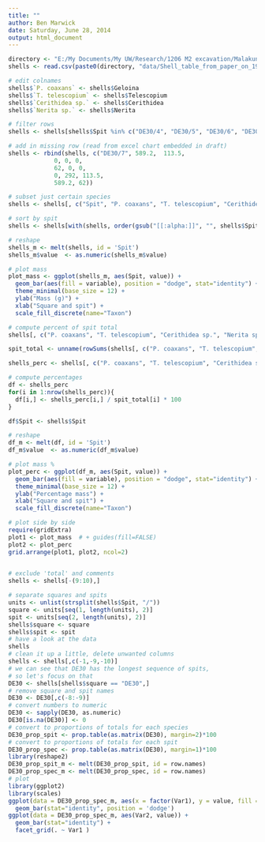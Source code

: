 ```yaml
---
title: ""
author: Ben Marwick
date: Saturday, June 28, 2014
output: html_document
---
```


```r
directory <- "E:/My Documents/My UW/Research/1206 M2 excavation/Malakunanga 89 excavations/MJB-1989-excavation-paper/"
shells <- read.csv(paste0(directory, "data/Shell_table_from_paper_on_1989_dig.csv"), header=TRUE, stringsAsFactors = FALSE)
```



```r
# edit colnames
shells$`P. coaxans` <- shells$Geloina
shells$`T. telescopium` <- shells$Telescopium
shells$`Cerithidea sp.` <- shells$Cerithidea
shells$`Nerita sp.` <- shells$Nerita

# filter rows
shells <- shells[shells$Spit %in% c("DE30/4", "DE30/5", "DE30/6", "DE30/7", "DE30/8"),]

# add in missing row (read from excel chart embedded in draft)
shells <- rbind(shells, c("DE30/7", 589.2,  113.5, 
             0, 0, 0,
             62, 0, 0,
             0, 292, 113.5,
             589.2, 62))

# subset just certain species
shells <- shells[, c("Spit", "P. coaxans", "T. telescopium", "Cerithidea sp.", "Nerita sp.")]

# sort by spit
shells <- shells[with(shells, order(gsub("[[:alpha:]]", "", shells$Spit)  )), ]

# reshape
shells_m <- melt(shells, id = 'Spit')
shells_m$value  <- as.numeric(shells_m$value)

# plot mass
plot_mass <- ggplot(shells_m, aes(Spit, value)) +
  geom_bar(aes(fill = variable), position = "dodge", stat="identity") +
  theme_minimal(base_size = 12) +
  ylab("Mass (g)") +
  xlab("Square and spit") +
  scale_fill_discrete(name="Taxon")

# compute percent of spit total
shells[, c("P. coaxans", "T. telescopium", "Cerithidea sp.", "Nerita sp.")] <- sapply(shells[, c("P. coaxans", "T. telescopium", "Cerithidea sp.", "Nerita sp.")], as.numeric)

spit_total <- unname(rowSums(shells[, c("P. coaxans", "T. telescopium", "Cerithidea sp.", "Nerita sp.")], na.rm = TRUE))

shells_perc <- shells[, c("P. coaxans", "T. telescopium", "Cerithidea sp.", "Nerita sp.")]

# compute percentages
df <- shells_perc
for(i in 1:nrow(shells_perc)){
  df[i,] <- shells_perc[i,] / spit_total[i] * 100  
}

df$Spit <- shells$Spit

# reshape
df_m <- melt(df, id = 'Spit')
df_m$value  <- as.numeric(df_m$value)

# plot mass %
plot_perc <- ggplot(df_m, aes(Spit, value)) +
  geom_bar(aes(fill = variable), position = "dodge", stat="identity") +
  theme_minimal(base_size = 12) +
  ylab("Percentage mass") +
  xlab("Square and spit") +
  scale_fill_discrete(name="Taxon")

# plot side by side
require(gridExtra)
plot1 <- plot_mass  # + guides(fill=FALSE)
plot2 <- plot_perc
grid.arrange(plot1, plot2, ncol=2)
  

```


```r
# exclude 'total' and comments
shells <- shells[-(9:10),]

# separate squares and spits
units <- unlist(strsplit(shells$Spit, "/")) 
square <- units[seq(1, length(units), 2)] 
spit <- units[seq(2, length(units), 2)]
shells$square <- square
shells$spit <- spit
# have a look at the data
shells
# clean it up a little, delete unwanted columns
shells <- shells[,c(-1,-9,-10)]
# we can see that DE30 has the longest sequence of spits,
# so let's focus on that
DE30 <- shells[shells$square == "DE30",]
# remove square and spit names
DE30 <- DE30[,c(-8:-9)]
# convert numbers to numeric
DE30 <- sapply(DE30, as.numeric)
DE30[is.na(DE30)] <- 0 
# convert to proportions of totals for each species
DE30_prop_spit <- prop.table(as.matrix(DE30), margin=2)*100
# convert to proportions of totals for each spit
DE30_prop_spec <- prop.table(as.matrix(DE30), margin=1)*100
library(reshape2)
DE30_prop_spit_m <- melt(DE30_prop_spit, id = row.names)
DE30_prop_spec_m <- melt(DE30_prop_spec, id = row.names)
# plot 
library(ggplot2)
library(scales)
ggplot(data = DE30_prop_spec_m, aes(x = factor(Var1), y = value, fill = factor(Var2))) + 
  geom_bar(stat="identity", position = 'dodge')
ggplot(data = DE30_prop_spec_m, aes(Var2, value)) + 
  geom_bar(stat="identity") + 
  facet_grid(. ~ Var1 ) 
```

